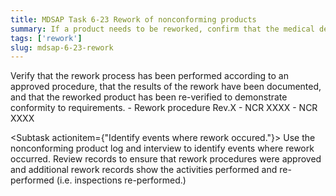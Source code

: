 ```yaml
---
title: MDSAP Task 6-23 Rework of nonconforming products
summary: If a product needs to be reworked, confirm that the medical device organization has made a determination of any adverse effect of the rework upon the product. 
tags: ['rework']
slug: mdsap-6-23-rework
---
```


<RegLang>
Verify that the rework process has been performed according to an approved procedure, that the results of the rework have been documented, and that the reworked product has been re-verified to demonstrate conformity to requirements.
</RegLang>
<QdocList docs={['rework procedure', 'nonconforming productlog']}/>

<ReportLang>
- Rework procedure Rev.X
- NCR XXXX
- NCR XXXX
</ReportLang>

<Subtask actionitem={"Identify events where rework occured."}>
Use the nonconforming product log and interview to identify events where rework occurred. Review records to ensure that rework procedures were approved and additional rework records show the activities performed and re-performed (i.e. inspections re-performed.)
</Subtask>



